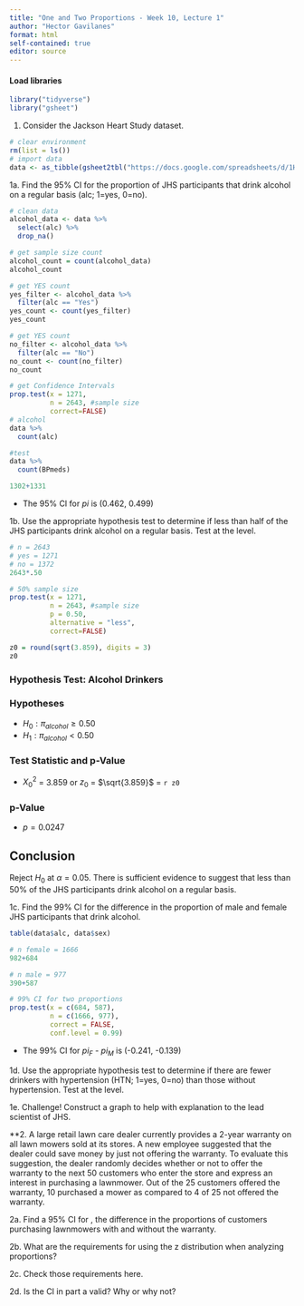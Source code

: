 ```yaml
---
title: "One and Two Proportions - Week 10, Lecture 1"
author: "Hector Gavilanes"
format: html
self-contained: true
editor: source
---
```

#### Load libraries
```r
library("tidyverse")
library("gsheet")
```

1. Consider the Jackson Heart Study dataset.

```r
# clear environment
rm(list = ls())
# import data
data <- as_tibble(gsheet2tbl("https://docs.google.com/spreadsheets/d/1H3TP-2SBMGleriJLESOe1cdCjtSj2F76bUh5iBqC8tI/edit#gid=2142000894"))
```

1a. Find the 95% CI for the proportion of JHS participants that drink alcohol on a regular basis (alc; 1=yes, 0=no).
```r
# clean data
alcohol_data <- data %>% 
  select(alc) %>% 
  drop_na()

# get sample size count
alcohol_count = count(alcohol_data)
alcohol_count

# get YES count
yes_filter <- alcohol_data %>% 
  filter(alc == "Yes")
yes_count <- count(yes_filter)
yes_count

# get YES count
no_filter <- alcohol_data %>% 
  filter(alc == "No")
no_count <- count(no_filter)
no_count

# get Confidence Intervals
prop.test(x = 1271,
          n = 2643, #sample size
          correct=FALSE)
# alcohol
data %>% 
  count(alc)

#test
data %>% 
  count(BPmeds)

1302+1331
```
- The 95% CI for $pi$ is (0.462, 0.499)

1b. Use the appropriate hypothesis test to determine if less than half of the JHS participants drink alcohol on a regular basis. Test at the  level.

```r
# n = 2643
# yes = 1271
# no = 1372
2643*.50

# 50% sample size
prop.test(x = 1271,
          n = 2643, #sample size
          p = 0.50,
          alternative = "less",
          correct=FALSE)

z0 = round(sqrt(3.859), digits = 3)
z0
```
### Hypothesis Test: Alcohol Drinkers

### Hypotheses

- $H_0: \pi_{alcohol} \ge 0.50$
- $H_1: \pi_{alcohol} < 0.50$

### Test Statistic and p-Value

- $X^2_{0}$ = 3.859 or $z_0$ = $\sqrt{3.859}$ = `r z0` 

### p-Value

- $p = 0.0247$

## Conclusion

Reject $H_0$ at $\alpha = 0.05$. There is sufficient evidence to suggest that less than 50% of the JHS participants drink alcohol on a regular basis.

1c. Find the 99% CI for the difference in the proportion of male and female JHS participants that drink alcohol.
```r
table(data$alc, data$sex)

# n female = 1666
982+684

# n male = 977
390+587

# 99% CI for two proportions
prop.test(x = c(684, 587),
          n = c(1666, 977),
          correct = FALSE,
          conf.level = 0.99)
```
- The 99% CI for $pi_F$ - $pi_M$ is (-0.241, -0.139) 

1d. Use the appropriate hypothesis test to determine if there are fewer drinkers with hypertension (HTN; 1=yes, 0=no) than those without hypertension. Test at the  level.

1e. Challenge! Construct a graph to help with explanation to the lead scientist of JHS.

**2. A large retail lawn care dealer currently provides a 2-year warranty on all lawn mowers sold at its stores. A new employee suggested that the dealer could save money by just not offering the warranty. To evaluate this suggestion, the dealer randomly decides whether or not to offer the warranty to the next 50 customers who enter the store and express an interest in purchasing a lawnmower. Out of the 25 customers offered the warranty, 10 purchased a mower as compared to 4 of 25 not offered the warranty.

2a. Find a 95% CI for , the difference in the proportions of customers purchasing lawnmowers with and without the warranty.

2b. What are the requirements for using the z distribution when analyzing proportions?

2c. Check those requirements here.

2d. Is the CI in part a valid? Why or why not?